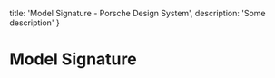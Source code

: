 
  title: 'Model Signature - Porsche Design System',
  description: 'Some description'
}

# Model Signature <ComponentStatus tagName="p-model-signature"></ComponentStatus>

<ComponentApi tagName="p-model-signature" />